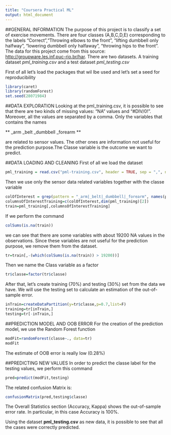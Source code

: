 ```yaml
---
title: "Coursera Practical ML"
output: html_document
---
```

##GENERAL INFORMATION
The purpose of this project is to classify a set of exercise movements.
There are four classes (A,B,C,D,E) corresponding to the labels "Correct","Throwing elbows to the front", "lifting dumbbell only halfway", "lowering dumbbell only halfaway", "throwing hips to the front".
The data for this project come from this source: <http://groupware.les.inf.puc-rio.br/har>. 
There are two datasets. A training dataset *pml_training.csv* and a test dataset *pml_testing.csv*

First of all let's load the packages that wil lbe used and let's set a seed for reproducibility

```r
library(caret)
library(randomForest)
set.seed(28071984)
```


##DATA EXPLORATION
Looking at the pml_training.csv, it is possible to see that there are two kinds of missing values: "NA" values and “#DIV/0!”. Moreover, all the values are separated by a comma.
Only the variables that contains the names 

** _arm _belt _dumbbell _forearm **     

are related to sensor values. The other ones are information not useful for the prediction purpose.The Classe variable is the outcome we want to predict.


##DATA LOADING AND CLEANING
First of all we load the dataset

```r
pml_training = read.csv("pml-training.csv", header = TRUE, sep = ",", na.strings = c("NA", "#DIV/0!"))
```
Then we use only the sensor data related variables together with the classe variable
```r
colOfInterest = grep(pattern = "_arm|_belt|_dumbbell|_forearm", names(pml_training))
columnsOfInterestTraining=c(colOfInterest,dim(pml_training)[2])
train=pml_training[,columnsOfInterestTraining]
```

If we perform the command

```r
colSums(is.na(train))
```
we can see that there are some variables with about 19200 NA values in the observations. Since these variables are not useful for the prediction purpose, we remove them from the dataset.

```r
tr=train[,-(which(colSums(is.na(train)) > 19200))]
```

Then we name the Class variable as a factor
```r
tr$classe=factor(tr$classe)
```

After that, let's create training (70%) and testing (30%) set from the data we have. We will use the testing set to calculate an estimation of the out-of-sample error.</p>
```r
inTrain=createDataPartition(y=tr$classe,p=0.7,list=F)
training=tr[inTrain,]
testing=tr[-inTrain,]
```
##PREDICTION MODEL AND OOB ERROR
For the creation of the prediction model, we use the Random Forest function
```r
modFit=randomForest(classe~., data=tr)
modFit
```

The estimate of OOB error is really low (0.28%)

##PREDICTING NEW VALUES
In order to predict the classe label for the testing values, we perform this command
```r
pred=predict(modFit,testing)
```
The related confusion Matrix is:
```r
confusionMatrix(pred,testing$classe)
```

The Overall Statistics section (Accuracy, Kappa) shows the out-of-sample error rate. In particular, in this case Accuracy is 100%.

Using the dataset **pml_testing.csv** as new data, it is possible to see that all the cases were correctly predicted.
